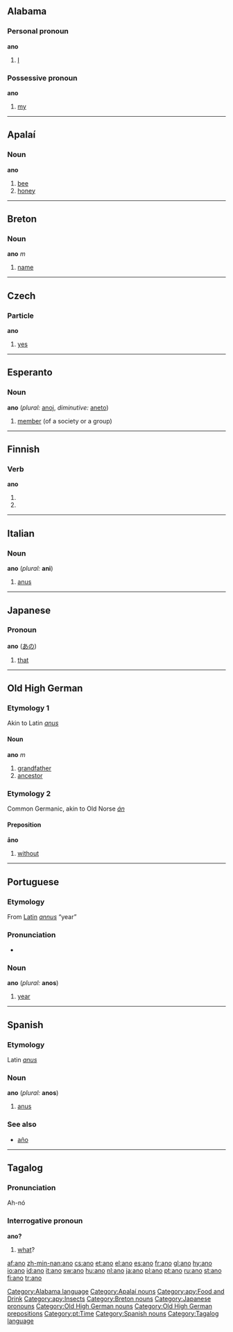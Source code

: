 {{see|año}}
==Alabama==

===Personal pronoun===
'''ano'''
# [[I]]

===Possessive pronoun===
'''ano'''
# [[my]]

[[Category:Alabama language]]

----

==Apalaí==

===Noun===
'''ano'''

# [[bee]]
# [[honey]]

[[Category:Apalaí nouns]]
[[Category:apy:Food and Drink]]
[[Category:apy:Insects]]

----

==Breton==

===Noun===
'''ano''' ''m''

# [[name]]

[[Category:Breton nouns]]

----

==Czech==

===Particle===
'''ano'''

# [[yes]]

----

==Esperanto==

===Noun===
'''ano''' (''plural:'' [[anoj]], ''diminutive:'' [[aneto]])

# [[member]] (of a society or a group)

----

==Finnish==

===Verb===
'''ano'''

# {{fi-indicative present connegative of|anoa}}
# {{fi-second person singular imperative present of|anoa}}

----

==Italian==

===Noun===
'''ano''' {{m}} (''plural:'' '''ani''')

# [[anus]]

----

==Japanese==

===Pronoun===
'''ano''' ([[あの]])

# [[that]]

[[Category:Japanese pronouns]]

----

==Old High German==

===Etymology 1===
Akin to Latin ''[[anus]]''

====Noun====
'''ano''' ''m''

# [[grandfather]]
# [[ancestor]]

===Etymology 2===
Common Germanic, akin to Old Norse ''[[án]]''

====Preposition====
'''āno'''

# [[without]]

[[Category:Old High German nouns]]
[[Category:Old High German prepositions]]

----

==Portuguese==

===Etymology===
From [[Latin]] ''[[annus]]'' “year”

===Pronunciation===
*{{IPA|/'ʌnu/}}

===Noun===
'''ano''' {{m}} (''plural:'' '''anos''')

# [[year]]

[[Category:pt:Time]]

----

==Spanish==

===Etymology===
Latin ''[[anus]]''

===Noun===
'''ano''' {{m}} (''plural:'' '''anos''')

# [[anus]]

===See also===
*[[año]]

[[Category:Spanish nouns]]

----

==Tagalog==

===Pronunciation===
Ah-nó

===Interrogative pronoun===
{{rfc-header|Interrogative pronoun}}
'''ano?'''

# [[what]]?

[[Category:Tagalog language]]

[[af:ano]]
[[zh-min-nan:ano]]
[[cs:ano]]
[[et:ano]]
[[el:ano]]
[[es:ano]]
[[fr:ano]]
[[gl:ano]]
[[hy:ano]]
[[io:ano]]
[[id:ano]]
[[it:ano]]
[[sw:ano]]
[[hu:ano]]
[[nl:ano]]
[[ja:ano]]
[[pl:ano]]
[[pt:ano]]
[[ru:ano]]
[[st:ano]]
[[fi:ano]]
[[tr:ano]]